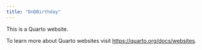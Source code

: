 ```yaml
---
title: "DnDBirthday"
---
```


This is a Quarto website.

To learn more about Quarto websites visit <https://quarto.org/docs/websites>.
